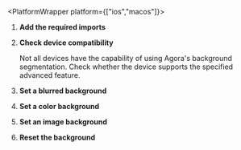 
<PlatformWrapper platform={["ios","macos"]}>
        
1.  **Add the required imports**

    <ImportLibrary />

1. **Check device compatibility**

    Not all devices have the capability of using Agora's background segmentation.
    Check whether the device supports the specified advanced feature.

    <DeviceCompatibility />

1. **Set a blurred background**

    <BlurBackground />

1.  **Set a color background**

    <ColorBackground />

1.  **Set an image background**

    <ImageBackground />

1.  **Reset the background**

    <ResetBackground />

</PlatformWrapper>
